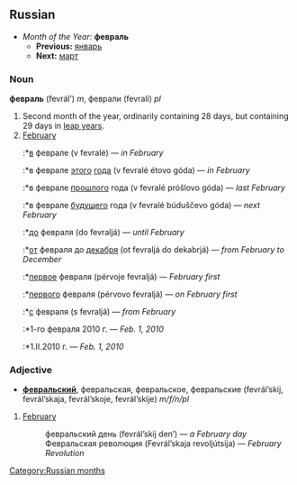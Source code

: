 ==Russian==
*''Month of the Year:'' '''февраль'''
**'''Previous:''' [[январь]]
**'''Next:''' [[март]]

===Noun===
'''февраль''' (fevrál’) ''m'', феврали (fevralí) ''pl''

#Second month of the year, ordinarily containing 28 days, but containing 29 days in [[leap year]]s.
#[[February]]
#:*[[в]] феврале (v fevralé) — ''in February''
#:*в феврале [[этот|этого]] [[год|года]] (v fevralé étovo góda) — ''in February''
#:*в феврале [[прошлый|прошлого]] года (v fevralé próšlovo góda) — ''last February''
#:*в феврале [[будущий|будущего]] года (v fevralé búduščevo góda) — ''next February''
#:*[[до]] февраля (do fevraljá) — ''until February''
#:*[[от]] февраля до [[декабрь|декабря]] (ot fevraljá do dekabrjá) — ''from February to December''
#:*[[первый|первое]] февраля (pérvoje fevraljá) — ''February first''
#:*[[первый|первого]] февраля (pérvovo fevraljá) — ''on February first''
#:*[[с]] февраля (s fevraljá) — ''from February''
#:*1-го февраля 2010 г. — ''Feb. 1, 2010''
#:*1.II.2010 г. — ''Feb. 1, 2010''

===Adjective===
*'''[[февральский]]''', февральская, февральское, февральские (fevrál’skij, fevrál’skaja, fevrál’skoje, fevrál’skije) ''m/f/n/pl''

#[[February]]
#: февральский день (fevrál’skij den’) — ''a February day''
#: Февральская революция (Fevrál’skaja revoljútsija) — ''February Revolution''

[[Category:Russian months]]